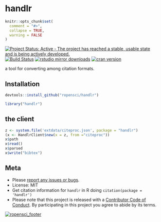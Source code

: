 handlr
======

```r
knitr::opts_chunk$set(
  comment = "#>",
  collapse = TRUE,
  warning = FALSE
)
```

[![Project Status: Active - The project has reached a stable, usable state and is being actively developed.](http://www.repostatus.org/badges/latest/active.svg)](http://www.repostatus.org/#active)
[![Build Status](https://travis-ci.org/ropensci/handlr.svg?branch=master)](https://travis-ci.org/ropensci/handlr)
[![rstudio mirror downloads](http://cranlogs.r-pkg.org/badges/handlr)](https://github.com/metacran/cranlogs.app)
[![cran version](https://www.r-pkg.org/badges/version/handlr)](https://cran.r-project.org/package=handlr)

a tool for converting among citation formats.

## Installation

```r
devtools::install_github("ropensci/handlr")
```

```r
library("handlr")
```

## the client

```r
z <- system.file('extdata/citeproc.json', package = "handlr")
(x <- HandlrClient$new(x = z, from ="citeproc"))
x$path
x$read()
x$parsed
x$write("bibtex")
```

## Meta

* Please [report any issues or bugs](https://github.com/ropensci/handlr/issues).
* License: MIT
* Get citation information for `handlr` in R doing `citation(package = 'handlr')`
* Please note that this project is released with a [Contributor Code of Conduct](CODE_OF_CONDUCT.md).
By participating in this project you agree to abide by its terms.

[![ropensci_footer](https://ropensci.org/public_images/github_footer.png)](https://ropensci.org)
